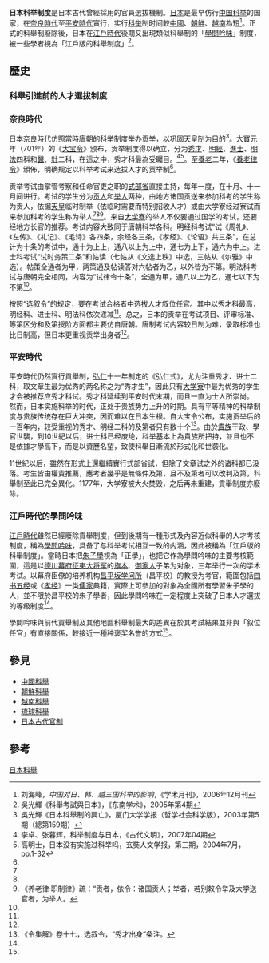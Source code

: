 '''日本科举制度'''是日本古代曾經採用的官員選拔機制。[[日本|日本]]是最早仿行[[中国科举|中国科举]]的国家，在[[奈良時代|奈良時代]]至[[平安時代|平安時代]]實行，实行[[科举|科举]]制时间較[[中國|中國]]、[[朝鮮半島|朝鮮]]、[[越南|越南]]為短<ref name="lhf">刘海峰，''中国对日、韩、越三国科举的影响''，《学术月刊》，2006年12月刊</ref>。正式的科舉制廢除後，日本在[[江戶時代|江戶時代]]後期又出現類似科舉制的「[[學問吟味|學問吟味]]」制度，被一些學者視為「江戶版的科舉制度」<ref name="考試">吳光輝《科舉考試與日本》，《东南学术》，2005年第4期</ref>。

==歷史==
===科舉引進前的人才選拔制度===
===奈良時代===
日本[[奈良時代|奈良時代]]仿照當時[[唐朝|唐朝]]的[[科举|科举]]制度举办[[贡举|贡举]]，以巩固[[天皇制|天皇制]]为目的<ref name="興亡">吳光輝《日本科舉制的興亡》，厦门大学学报（哲学社会科学版），2003年第5期（總第159期）</ref>。[[大寶_(日本)|大寶]]元年（701年）的《[[大宝令|大宝令]]》颁布，贡举制度得以确立，分为[[秀才|秀才]]、[[明經|明經]]、[[進士|進士]]、[[明法|明法]]四科和[[醫|醫]]、[[針|針]]二科，在這之中，秀才科最為受矚目。<ref name="rb">李卓、张暮辉，科举制度与日本，《古代文明》，2007年04期</ref><ref name="gms">高明士，日本没有实施过科举吗，玄奘人文学报，第三期，2004年7月，pp.1-32</ref>。至[[養老|養老]]二年，《[[養老律令|養老律令]]》頒佈，明确规定以科举考试来选拔人才的贡举制<ref name="興亡" />。

贡举考试由掌管考察和任命官吏之职的[[式部省|式部省]]直接主持，每年一度，在十月、十一月间进行。考试的学生分为[[贡人|贡人]]和[[举人|举人]]两种，由地方诸国贡送来参加科考的学生称为贡人，依据[[天皇|天皇]]临时制举（依临时需要而特别招收人才）或由大学寮经过寮试而来参加科考的学生称为举人<ref name="gms"/><ref name="興亡" /><ref>《养老律·职制律》疏：“贡者，依令：诸国贡人；举者，若别敕令举及大学送官者，为举人。</ref>。来自[[大学寮|大学寮]]的举人不仅要通过国学的考试，还要经地方长官的推荐。考试内容大致同于唐朝科举各科。明经科考试“试《周礼》、《左传》、《礼记》、《毛诗》各四条，余经各三条，《孝经》、《论语》共三条”，在总计为十条的考试中，通十为上上，通八以上为上中，通七为上下，通六为中上。进士科考试“试时务策二条”和帖读（七帖从《文选上秩》中选，三帖从《尔雅》中选）。帖策全通者为甲，两策通及帖读答对六帖者为乙，以外皆为不第。明法科考试与唐朝完全相同，内容为“试律令十条”，全通为甲，通八以上为乙，通七以下为不第<ref name="rb"/>。

按照“选叙令”的规定，要在考试合格者中选拔人才叙位任官。其中以秀才科最高，明经科、进士科、明法科依次递减<ref name="rb"/>。总之，日本的贡举在考试项目、评审标准、等第区分和及第授阶方面都主要仿自唐朝。唐制考试内容较日制为难，录取标准也比日制高，但日本更重视贡举出身者<ref name="gms"/>。
===平安時代===
平安時代仍然實行貢舉制，[[弘仁|弘仁]]十一年制定的《弘仁式》，尤为注重秀才、进士二科，取文章生最为优秀的两名称之为“秀才生”，因此只有[[大学寮|大学寮]]中最为优秀的学生才会被推荐应秀才科试。秀才科延续到平安时代末期，而且一直为士人所崇尚。
然而，日本实施科举的时代，正处于贵族势力上升的时期。具有平等精神的科举制度与贵族传统存在巨大冲突，因而难以在日本生根。自大宝令公布，实施贡举后的一百年内，较受重视的秀才、明经二科的及第者只有数十个<ref>《令集解》卷十七，选叙令，“秀才出身”条注。</ref>。由於[[貴族|貴族]]干政、學官世襲，到10世紀以后，进士科已经废绝，科举基本上為貴族所把持，並且也不是依據才學高下，而是以資歷名望，致使科舉日漸流於形式化和世袭化。

11世紀以后，雖然在形式上還繼續實行式部省試，但除了文章试之外的诸科都已没落。考生皆由權貴推薦，應考者幾乎是無條件及第，且不及第者可以改判及第，科舉制至此已完全異化。1177年，大学寮被大火焚毁，之后再未重建，貢舉制度亦廢除。

===江戶時代的學問吟味===
[[江戶時代|江戶時代]]雖然已經廢除貢舉制度，但到後期有一種形式及內容近似科舉的人才考核制度，稱為[[學問吟味|學問吟味]]，具备了与科举考试相互一致的内涵，因此被稱為「江戶版的科舉制度」。當時日本把[[朱子學|朱子學]]視為「正學」，也把它作為學問吟味的主要考核範圍，這是以[[德川幕府|德川幕府]][[征夷大将军|征夷大将军]]的[[旗本|旗本]]、[[御家人|御家人]]子弟为对象，三年举行一次的学术考试。以幕府臣僚的培养机构[[昌平坂学问所|昌平坂学问所]]（昌平校）的教授为考官，範圍包括[[四书五经|四书五经]]或《[[孝经|孝经]]》一类[[儒家|儒家]]典籍，實際上可參加的對象為全國所有學習朱子學的人，並不限於昌平校的朱子學者，因此學問吟味在一定程度上突破了日本人才選拔的等级制度<ref name="考試" />。

學問吟味與前代貢舉制及其他地區科舉制最大的差異在於其考試結果並非與「叙位任官」有直接關係，較接近一種种褒奖名誉的方式<ref name="考試" />。
==參見==
*[[中國科舉|中國科舉]]
*[[朝鮮科舉|朝鮮科舉]]
*[[越南科舉|越南科舉]]
*[[琉球科舉|琉球科舉]]
*[[日本古代官制|日本古代官制]]
==參考==
<references/>

[[Category:日本科舉|]]
